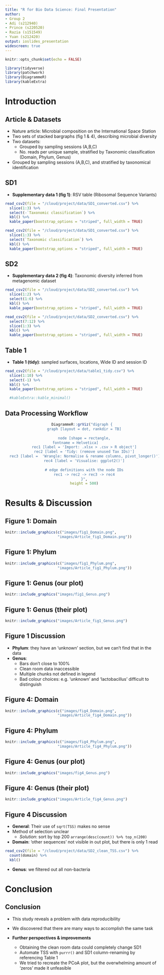```yaml
---
title: "R for Bio Data Science: Final Presentation"
author: 
- Group 2
- Adi (s212940)
- Prince (s220520)
- Razia (s151549)
- Yuan (s212420)
output: ioslides_presentation
widescreen: true
---
```


```r
knitr::opts_chunk$set(echo = FALSE) 
```

```r
library(tidyverse)
library(patchwork)
library(DiagrammeR)
library(kableExtra)
```

# Introduction
## Article & Datasets
- Nature article: Microbial composition on the International Space Station
- Two sets of stacked bargraphs (fig 1 & 4), describing microbial diversity 
- Two datasets: 
  - Grouped by sampling sessions (A,B,C) 
  - No. reads per unique sample, stratified by Taxonomic classification (Domain, Phylum, Genus)
- Grouped by sampling sessions (A,B,C), and stratified by taxonomical identification  

## SD1
- **Supplementary data 1 (fig 1)**: RSV table (Ribosomal Sequence Variants) </br> 

```r
read_csv2(file = "/cloud/project/data/SD1_converted.csv") %>% 
  slice(1:3) %>% 
  select(-`Taxonomic classification`) %>% 
  kbl() %>%   
  kable_paper(bootstrap_options = "striped", full_width = TRUE)  
```

```r
read_csv2(file = "/cloud/project/data/SD1_converted.csv") %>% 
  slice(1:3) %>% 
  select(`Taxonomic classification`) %>% 
  kbl() %>% 
  kable_paper(bootstrap_options = "striped", full_width = TRUE)  
```

## SD2
- **Supplementary data 2 (fig 4)**: Taxonomic diversity inferred from metagenomic dataset  
```r
read_csv2(file = "/cloud/project/data/SD2_converted.csv") %>% 
  slice(1:2) %>% 
  select(1:6) %>% 
  kbl() %>% 
  kable_paper(bootstrap_options = "striped", full_width = TRUE) 
```

```r
read_csv2(file = "/cloud/project/data/SD2_converted.csv") %>% 
  select(7:12) %>% 
  slice(1:3) %>% 
  kbl() %>% 
  kable_paper(bootstrap_options = "striped", full_width = TRUE) 
```
## Table 1
- **Table 1 (tidy)**: sampled surfaces, locations, Wide ID and session ID
```r
read_csv2(file = "/cloud/project/data/table1_tidy.csv") %>% 
  slice(1:10) %>% 
  select(-1) %>%
  kbl() %>% 
  kable_paper(bootstrap_options = "striped", full_width = TRUE) 

  #kableExtra::kable_minimal() 
```

## Data Processing Workflow
<center>
```r
DiagrammeR::grViz("digraph {
  graph [layout = dot, rankdir = TB]
  
  node [shape = rectangle,
  fontname = Helvetica]        
  rec1 [label = 'Import: .xlsx > .csv > R object']
  rec2 [label = 'Tidy: (remove unused Tax IDs)']
  rec3 [label =  'Wrangle: Normalise & rename columns, pivot_longer()']
  rec4 [label = 'Visualise: ggplot2()']
  
  # edge definitions with the node IDs
  rec1 -> rec2 -> rec3 -> rec4
  }",
  height = 500)
```
</center>

# Results & Discussion
## Figure 1: Domain
```r
knitr::include_graphics(c("images/fig1_Domain.png",
                        "images/Article_fig1_Domain.png"))
```

## Figure 1: Phylum
```r
knitr::include_graphics(c("images/fig1_Phylum.png",
                        "images/Article_fig1_Phylum.png"))
```

## Figure 1: Genus (our plot)
```r
knitr::include_graphics("images/fig1_Genus.png")
```

## Figure 1: Genus (their plot)
```r
knitr::include_graphics("images/Article_fig1_Genus.png")
```

## Figure 1 Discussion
- **Phylum**: they have an ‘unknown’ section, but we can’t find that in the data
- **Genus**: </br>
  - Bars don't close to 100% </br>
  - Clean room data inaccessible </br>
  - Multiple chunks not defined in legend </br>
  - Bad colour choices: e.g. 'unknown' and 'lactobacillus' difficult to distinguish

## Figure 4: Domain
```r
knitr::include_graphics(c("images/fig4_Domain.png",
                        "images/Article_fig4_Domain.png"))
```

## Figure 4: Phylum
```r
knitr::include_graphics(c("images/fig4_Phylum.png",
                        "images/Article_fig4_Phylum.png"))
```

## Figure 4: Genus (our plot)
```r
knitr::include_graphics("images/fig4_Genus.png")
```

## Figure 4: Genus (their plot)
```r
knitr::include_graphics("images/Article_fig4_Genus.png")
```

## Figure 4 Discussion
- **General**: Their use of `sqrt(TSS)` makes no sense
- Method of selection unclear </br>
  - *Solution*: sort by top 200
`arrange(desc(count)) %>% top_n(200)`
- **Domain**: ‘other sequences’ not visible in out plot, but there is only 1 read 
```r
read_csv2(file = "/cloud/project/data/SD2_clean_TSS.csv") %>% 
  count(domain) %>% 
  kbl() 
```
- **Genus**: we filtered out all non-bacteria 

# Conclusion
## Conclusion
- This study reveals a problem with data reproducibility
- We discovered that there are many ways to accomplish the same task 

- **Further perspectives & improvements** </br>
  - Obtaining the clean room data could completely change SD1 </br>
  - Automate TSS with `purrr()` and SD1 column-renaming by referencing Table 1 <br/>
  - We tried to recreate the PCoA plot, but the overwhelming amount of ‘zeros’ made it unfeasible 
